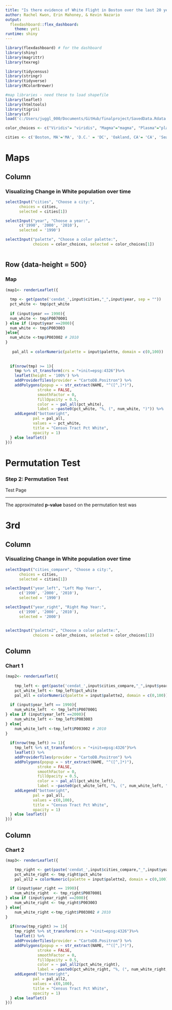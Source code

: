 ```yaml
---
title: "Is there evidence of White Flight in Boston over the last 20 years?"
author: Rachel Kwon, Erin Mahoney, & Kevin Nazario
output: 
  flexdashboard::flex_dashboard:
    theme: yeti
runtime: shiny
---
```


```r
library(flexdashboard) # for the dashboard
library(shiny)
library(magrittr)
library(texreg)

library(tidycensus)
library(stringr)
library(tidyverse)
library(RColorBrewer)

#map libraries - need these to load shapefile
library(leaflet)
library(htmltools)
library(tigris)
library(sf)
load('c:/Users/juggl_000/Documents/GitHub/finalproject/SavedData.Rdata') # load data

color_choices <- c("Viridis"= "viridis", "Magma"="magma", "Plasma"="plasma", "Inferno"="inferno", "Spectral"= "Spectral", "Red-Yellow-Blue"= "RdYlBu", "Blues"= "Blues", "Random"= "Set1")

cities <- c('Boston, MA'='MA', 'D.C.' = 'DC', 'Oakland, CA'= 'CA', 'Seattle, WA' = 'WA', 'Portland, OR'= 'OR', 'Knoxville, TN'= 'TN', 'Detroit, MI' = 'MI') 

```

Maps{data-orientation=rows}
=====================================

Column {.sidebar}
-----------------------------------------------------------------------

### Visualizing Change in White population over time

```r
selectInput("cities", "Choose a city:",
      choices = cities, 
      selected = cities[1])

selectInput("year", "Choose a year:",
      c('1990', '2000', '2010'), 
      selected = '1990')

selectInput("palette", "Choose a color palette:",
            choices = color_choices, selected = color_choices[1])



```

Row {data-height = 500}
-----------------------------------------------------------------------

### Map
```r
(map1<- renderLeaflet({                 
  
  tmp <- get(paste('cendat_',input$cities,"_",input$year, sep = ""))
  pct_white <- tmp$pct_white
  
  if (input$year == 1990){
  num_white <- tmp$P0070001
} else if (input$year ==2000){
  num_white <- tmp$P003003
}else{
  num_white <-tmp$P003002 # 2010
}
 
   pal_all = colorNumeric(palette = input$palette, domain = c(0,100))
 
  
  if(nrow(tmp) >= 1){
    tmp %>% st_transform(crs = "+init=epsg:4326")%>%
    leaflet(height = '100%') %>%  
    addProviderTiles(provider = "CartoDB.Positron") %>%
    addPolygons(popup = ~ str_extract(NAME, "^([^,]*)"),
              stroke = FALSE,
              smoothFactor = 0,
              fillOpacity = 0.5,
              color = ~ pal_all(pct_white),
              label = ~paste0(pct_white, "%, (", num_white, ")")) %>%
    addLegend("bottomright", 
            pal = pal_all, 
            values = ~ pct_white,
            title = "Census Tract Pct White",
            opacity = 1)
  } else leaflet()
}))

```

Permutation Test
=====================================
### Step 2: Permutation Test{data-commentary-width=500}

Test Page

***

The approximated **p-value** based on the permutation test was 

3rd
=====================================
Column {.sidebar}
-----------------------------------------------------------------------

### Visualizing Change in White population over time

```r
selectInput("cities_compare", "Choose a city:",
      choices = cities, 
      selected = cities[1])

selectInput("year_left", "Left Map Year:",
      c('1990', '2000', '2010'), 
      selected = '1990')

selectInput("year_right", "Right Map Year:",
      c('1990', '2000', '2010'), 
      selected = '2000')


selectInput("palette2", "Choose a color palette:",
            choices = color_choices, selected = color_choices[1])


```

Column
-------------------------------------

### Chart 1

```r
(map2<- renderLeaflet({                 
  
    tmp_left <- get(paste('cendat_',input$cities_compare,"_",input$year_left, sep = ""))
    pct_white_left <- tmp_left$pct_white   
    pal_all = colorNumeric(palette = input$palette2, domain = c(0,100))
  
  if (input$year_left == 1990){
    num_white_left  <- tmp_left$P0070001
} else if (input$year_left ==2000){
    num_white_left <- tmp_left$P003003
} else{
    num_white_left <-tmp_left$P003002 # 2010 
}
  
  if(nrow(tmp_left) >= 1){
    tmp_left %>% st_transform(crs = "+init=epsg:4326")%>%
    leaflet() %>%  
    addProviderTiles(provider = "CartoDB.Positron") %>%
    addPolygons(popup = ~ str_extract(NAME, "^([^,]*)"),
              stroke = FALSE,
              smoothFactor = 0,
              fillOpacity = 0.5,
              color = ~ pal_all(pct_white_left),
              label = ~paste0(pct_white_left, "%, (", num_white_left, ")")) %>%
    addLegend("bottomright", 
            pal = pal_all, 
            values = c(0,100),
            title = "Census Tract Pct White",
            opacity = 1)
  } else leaflet()
}))

```

Column
-------------------------------------
   
### Chart 2

```r

(map3<- renderLeaflet({                 

    tmp_right <- get(paste('cendat_',input$cities_compare,"_",input$year_right, sep = ""))
    pct_white_right <- tmp_right$pct_white   
    pal_all2 = colorNumeric(palette = input$palette2, domain = c(0,100))

  if (input$year_right == 1990){
    num_white_right  <- tmp_right$P0070001
} else if (input$year_right ==2000){
    num_white_right <- tmp_right$P003003
} else{
    num_white_right <-tmp_right$P003002 # 2010 
}
 
  if(nrow(tmp_right) >= 1){
    tmp_right %>% st_transform(crs = "+init=epsg:4326")%>%
    leaflet() %>%  
    addProviderTiles(provider = "CartoDB.Positron") %>%
    addPolygons(popup = ~ str_extract(NAME, "^([^,]*)"),
              stroke = FALSE,
              smoothFactor = 0,
              fillOpacity = 0.5,
              color = ~ pal_all2(pct_white_right),
              label = ~paste0(pct_white_right, "%, (", num_white_right, ")")) %>%
    addLegend("bottomright", 
            pal = pal_all2, 
            values = c(0,100),
            title = "Census Tract Pct White",
            opacity = 1)
  } else leaflet()
}))
```   
    

